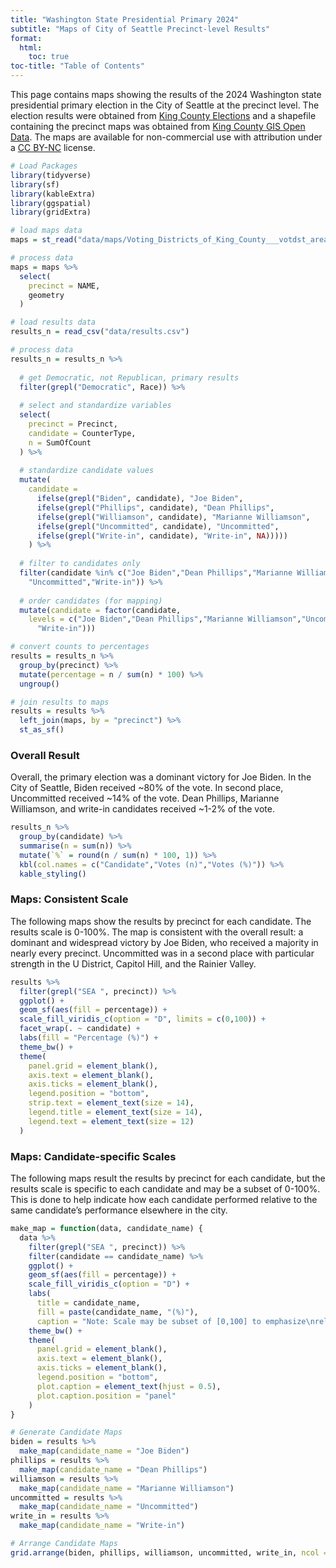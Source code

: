 ```yaml
---
title: "Washington State Presidential Primary 2024"
subtitle: "Maps of City of Seattle Precinct-level Results"
format: 
  html:
    toc: true
toc-title: "Table of Contents"
---
```


This page contains maps showing the results of the 2024 Washington state presidential primary election in the City of Seattle at the precinct level. The election results were obtained from [King County Elections](https://cdn.kingcounty.gov/-/media/king-county/depts/elections/results/2024/03/final-results-report.csv?rev=07daf5e88884431ea8e51177f495107b&hash=D084B25DC1D77A92D71288539A8638E1) and a shapefile containing the precinct maps was obtained from [King County GIS Open Data](https://gis-kingcounty.opendata.arcgis.com/datasets/a9bcf8b7e83a402aaf68479c244b3131_418/explore?location=47.428276%2C-121.802050%2C9.56). The maps are available for non-commercial use with attribution under a [CC BY-NC](https://creativecommons.org/licenses/by-nc/4.0/) license.

```r
# Load Packages
library(tidyverse)
library(sf)
library(kableExtra)
library(ggspatial)
library(gridExtra)
```

```r
# load maps data
maps = st_read("data/maps/Voting_Districts_of_King_County___votdst_area.shp")

# process data
maps = maps %>%
  select(
    precinct = NAME,
    geometry
  )

```

```r
# load results data
results_n = read_csv("data/results.csv")

# process data
results_n = results_n %>%
  
  # get Democratic, not Republican, primary results
  filter(grepl("Democratic", Race)) %>%
  
  # select and standardize variables
  select(
    precinct = Precinct,
    candidate = CounterType,
    n = SumOfCount
  ) %>%
  
  # standardize candidate values
  mutate(
    candidate = 
      ifelse(grepl("Biden", candidate), "Joe Biden",
      ifelse(grepl("Phillips", candidate), "Dean Phillips",
      ifelse(grepl("Williamson", candidate), "Marianne Williamson",
      ifelse(grepl("Uncommitted", candidate), "Uncommitted",
      ifelse(grepl("Write-in", candidate), "Write-in", NA)))))
    ) %>%
  
  # filter to candidates only
  filter(candidate %in% c("Joe Biden","Dean Phillips","Marianne Williamson",
    "Uncommitted","Write-in")) %>%
  
  # order candidates (for mapping)
  mutate(candidate = factor(candidate,
    levels = c("Joe Biden","Dean Phillips","Marianne Williamson","Uncommitted",
      "Write-in")))

# convert counts to percentages
results = results_n %>%
  group_by(precinct) %>%
  mutate(percentage = n / sum(n) * 100) %>%
  ungroup()
```

```r
# join results to maps
results = results %>%
  left_join(maps, by = "precinct") %>%
  st_as_sf()
```

\pagebreak

### Overall Result

Overall, the primary election was a dominant victory for Joe Biden. In the City of Seattle, Biden received ~80% of the vote. In second place, Uncommitted received ~14% of the vote. Dean Phillips, Marianne Williamson, and write-in candidates received ~1-2% of the vote.

```r
results_n %>%
  group_by(candidate) %>%
  summarise(n = sum(n)) %>%
  mutate(`%` = round(n / sum(n) * 100, 1)) %>%
  kbl(col.names = c("Candidate","Votes (n)","Votes (%)")) %>%
  kable_styling()
```

### Maps: Consistent Scale

The following maps show the results by precinct for each candidate. The results scale is 0-100%. The map is consistent with the overall result: a dominant and widespread victory by Joe Biden, who received a majority in nearly every precinct. Uncommitted was in a second place with particular strength in the U District, Capitol Hill, and the Rainier Valley.

```r
results %>%
  filter(grepl("SEA ", precinct)) %>%
  ggplot() +
  geom_sf(aes(fill = percentage)) +
  scale_fill_viridis_c(option = "D", limits = c(0,100)) +
  facet_wrap(. ~ candidate) +
  labs(fill = "Percentage (%)") +
  theme_bw() +
  theme(
    panel.grid = element_blank(),
    axis.text = element_blank(),
    axis.ticks = element_blank(),
    legend.position = "bottom",
    strip.text = element_text(size = 14), 
    legend.title = element_text(size = 14),
    legend.text = element_text(size = 12)
  )
```

\pagebreak

### Maps: Candidate-specific Scales

The following maps result the results by precinct for each candidate, but the results scale is specific to each candidate and may be a subset of 0-100%. This is done to help indicate how each candidate performed relative to the same candidate's performance elsewhere in the city.

```r
make_map = function(data, candidate_name) {
  data %>%
    filter(grepl("SEA ", precinct)) %>%
    filter(candidate == candidate_name) %>%
    ggplot() +
    geom_sf(aes(fill = percentage)) +
    scale_fill_viridis_c(option = "D") +
    labs(
      title = candidate_name,
      fill = paste(candidate_name, "(%)"),
      caption = "Note: Scale may be subset of [0,100] to emphasize\nrelative performance within candidate.") +
    theme_bw() +
    theme(
      panel.grid = element_blank(),
      axis.text = element_blank(),
      axis.ticks = element_blank(),
      legend.position = "bottom",
      plot.caption = element_text(hjust = 0.5),
      plot.caption.position = "panel"
    )
}
```

```r
# Generate Candidate Maps
biden = results %>% 
  make_map(candidate_name = "Joe Biden")
phillips = results %>% 
  make_map(candidate_name = "Dean Phillips")
williamson = results %>% 
  make_map(candidate_name = "Marianne Williamson")
uncommitted = results %>% 
  make_map(candidate_name = "Uncommitted")
write_in = results %>% 
  make_map(candidate_name = "Write-in")

# Arrange Candidate Maps
grid.arrange(biden, phillips, williamson, uncommitted, write_in, ncol = 3)
```
